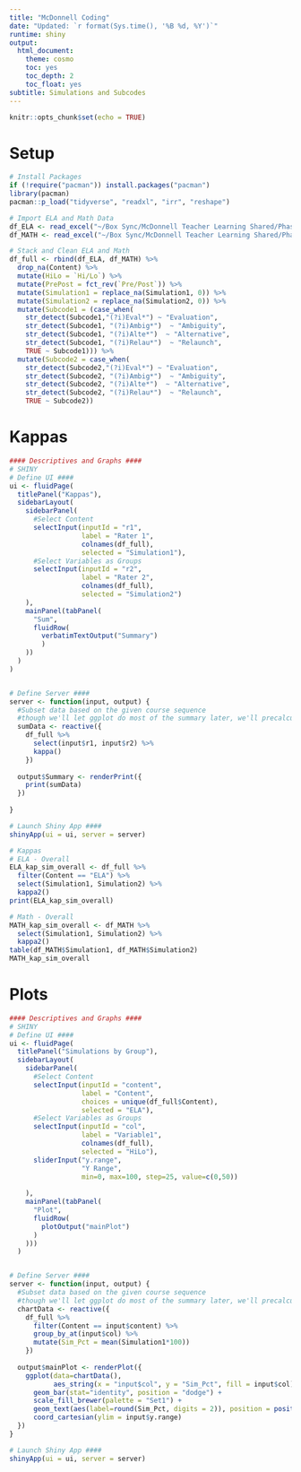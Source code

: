```yaml
---
title: "McDonnell Coding"
date: "Updated: `r format(Sys.time(), '%B %d, %Y')`"
runtime: shiny
output:
  html_document:
    theme: cosmo
    toc: yes
    toc_depth: 2
    toc_float: yes
subtitle: Simulations and Subcodes
---
```


```r
knitr::opts_chunk$set(echo = TRUE)
```

# Setup
```r
# Install Packages
if (!require("pacman")) install.packages("pacman")
library(pacman)
pacman::p_load("tidyverse", "readxl", "irr", "reshape")
```

``` r
# Import ELA and Math Data
df_ELA <- read_excel("~/Box Sync/McDonnell Teacher Learning Shared/Phase1_Coding_2020/Mechanisms Coding/Mechanisms_ELA_MASTER.xlsx")
df_MATH <- read_excel("~/Box Sync/McDonnell Teacher Learning Shared/Phase1_Coding_2020/Mechanisms Coding/Mechanisms_MATH_MASTER.xlsx")

# Stack and Clean ELA and Math 
df_full <- rbind(df_ELA, df_MATH) %>%
  drop_na(Content) %>%
  mutate(HiLo = `Hi/Lo`) %>%
  mutate(PrePost = fct_rev(`Pre/Post`)) %>%
  mutate(Simulation1 = replace_na(Simulation1, 0)) %>%
  mutate(Simulation2 = replace_na(Simulation2, 0)) %>%
  mutate(Subcode1 = (case_when(
    str_detect(Subcode1,"(?i)Eval*") ~ "Evaluation",
    str_detect(Subcode1, "(?i)Ambig*")  ~ "Ambiguity",
    str_detect(Subcode1, "(?i)Alte*")  ~ "Alternative",
    str_detect(Subcode1, "(?i)Relau*")  ~ "Relaunch",
    TRUE ~ Subcode1))) %>%
  mutate(Subcode2 = case_when(
    str_detect(Subcode2,"(?i)Eval*") ~ "Evaluation",
    str_detect(Subcode2, "(?i)Ambig*")  ~ "Ambiguity",
    str_detect(Subcode2, "(?i)Alte*")  ~ "Alternative",
    str_detect(Subcode2, "(?i)Relau*")  ~ "Relaunch",
    TRUE ~ Subcode2)) 

```

# Kappas
```r
#### Descriptives and Graphs ####
# SHINY
# Define UI ####
ui <- fluidPage(
  titlePanel("Kappas"),
  sidebarLayout(
    sidebarPanel(
      #Select Content
      selectInput(inputId = "r1", 
                  label = "Rater 1",
                  colnames(df_full), 
                  selected = "Simulation1"),
      #Select Variables as Groups
      selectInput(inputId = "r2", 
                  label = "Rater 2",
                  colnames(df_full), 
                  selected = "Simulation2")
    ),
    mainPanel(tabPanel(
      "Sum",
      fluidRow(
        verbatimTextOutput("Summary")
        )
    ))
  )
)


# Define Server ####
server <- function(input, output) {
  #Subset data based on the given course sequence
  #though we'll let ggplot do most of the summary later, we'll precalculate some of the means and standard errors to use for error bars
  sumData <- reactive({
    df_full %>%
      select(input$r1, input$r2) %>%
      kappa()
    })
  
  output$Summary <- renderPrint({
    print(sumData)
  })
    
}

# Launch Shiny App ####
shinyApp(ui = ui, server = server)

```

``` r
# Kappas
# ELA - Overall
ELA_kap_sim_overall <- df_full %>%
  filter(Content == "ELA") %>%
  select(Simulation1, Simulation2) %>%
  kappa2()
print(ELA_kap_sim_overall)

# Math - Overall
MATH_kap_sim_overall <- df_MATH %>%
  select(Simulation1, Simulation2) %>%
  kappa2()
table(df_MATH$Simulation1, df_MATH$Simulation2)
MATH_kap_sim_overall
```


# Plots

```r
#### Descriptives and Graphs ####
# SHINY
# Define UI ####
ui <- fluidPage(
  titlePanel("Simulations by Group"),
  sidebarLayout(
    sidebarPanel(
      #Select Content
      selectInput(inputId = "content", 
                  label = "Content",
                  choices = unique(df_full$Content),
                  selected = "ELA"),
      #Select Variables as Groups
      selectInput(inputId = "col", 
                  label = "Variable1",
                  colnames(df_full), 
                  selected = "HiLo"),
      sliderInput("y.range", 
                  "Y Range", 
                  min=0, max=100, step=25, value=c(0,50))
      
    ),
    mainPanel(tabPanel(
      "Plot",
      fluidRow(
        plotOutput("mainPlot")
      )
    )))
  )


# Define Server ####
server <- function(input, output) {
  #Subset data based on the given course sequence
  #though we'll let ggplot do most of the summary later, we'll precalculate some of the means and standard errors to use for error bars
  chartData <- reactive({
    df_full %>%
      filter(Content == input$content) %>%
      group_by_at(input$col) %>%
      mutate(Sim_Pct = mean(Simulation1*100))
    })
  
  output$mainPlot <- renderPlot({
    ggplot(data=chartData(), 
           aes_string(x = "input$col", y = "Sim_Pct", fill = input$col)) + 
      geom_bar(stat="identity", position = "dodge") + 
      scale_fill_brewer(palette = "Set1") +
      geom_text(aes(label=round(Sim_Pct, digits = 2)), position = position_dodge(width = 1)) +
      coord_cartesian(ylim = input$y.range) 
  })
}

# Launch Shiny App ####
shinyApp(ui = ui, server = server)

```

